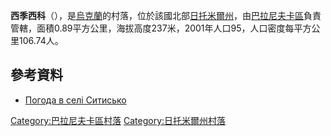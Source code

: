 {{coord|50|20|11|N|27|31|6|E|scale:30000|display=title}}

'''西季西科'''（{{lang-uk|Ситисько}}），是[[烏克蘭|烏克蘭]]的村落，位於該國北部[[日托米爾州|日托米爾州]]，由[[巴拉尼夫卡區|巴拉尼夫卡區]]負責管轄，面積0.89平方公里，海拔高度237米，2001年人口95，人口密度每平方公里106.74人。

==參考資料==
* [http://weather.in.ua/ua/zhitomirskaja/23874 Погода в селі Ситисько] {{Wayback|url=http://weather.in.ua/ua/zhitomirskaja/23874 |date=20180702011047 }}

{{DEFAULTSORT:Ситисько}}
[[Category:巴拉尼夫卡區村落|Category:巴拉尼夫卡區村落]]
[[Category:日托米爾州村落|Category:日托米爾州村落]]


{{Zhytomyr-geo-stub}}